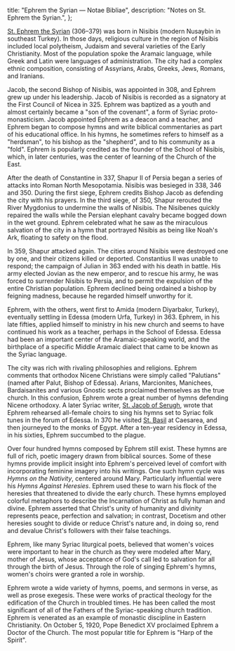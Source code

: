   title: "Ephrem the Syrian — Notae Bibliae",
  description: "Notes on St. Ephrem the Syrian.",
};

<Initial text="Ephrem the Syrian"/>

[St. Ephrem the Syrian](/glossary/names#ephraim) (306–379) was born in Nisibis (modern Nusaybin in southeast Turkey). In those days, religious culture in the region of Nisibis included local polytheism, Judaism and several varieties of the Early Christianity. Most of the population spoke the Aramaic language, while Greek and Latin were languages of administration. The city had a complex ethnic composition, consisting of Assyrians, Arabs, Greeks, Jews, Romans, and Iranians.

Jacob, the second Bishop of Nisibis, was appointed in 308, and Ephrem grew up under his leadership. Jacob of Nisibis is recorded as a signatory at the First Council of Nicea in 325. Ephrem was baptized as a youth and almost certainly became a "son of the covenant", a form of Syriac proto-monasticism. Jacob appointed Ephrem as a deacon and a teacher, and Ephrem began to compose hymns and write biblical commentaries as part of his educational office. In his hymns, he sometimes refers to himself as a "herdsman", to his bishop as the "shepherd", and to his community as a "fold". Ephrem is popularly credited as the founder of the School of Nisibis, which, in later centuries, was the center of learning of the Church of the East.

After the death of Constantine in 337, Shapur II of Persia began a series of attacks into Roman North Mesopotamia. Nisibis was besieged in 338, 346 and 350. During the first siege, Ephrem credits Bishop Jacob as defending the city with his prayers. In the third siege, of 350, Shapur rerouted the River Mygdonius to undermine the walls of Nisibis. The Nisibenes quickly repaired the walls while the Persian elephant cavalry became bogged down in the wet ground. Ephrem celebrated what he saw as the miraculous salvation of the city in a hymn that portrayed Nisibis as being like Noah's Ark, floating to safety on the flood.

In 359, Shapur attacked again. The cities around Nisibis were destroyed one by one, and their citizens killed or deported. Constantius II was unable to respond; the campaign of Julian in 363 ended with his death in battle. His army elected Jovian as the new emperor, and to rescue his army, he was forced to surrender Nisibis to Persia, and to permit the expulsion of the entire Christian population. Ephrem declined being ordained a bishop by feigning madness, because he regarded himself unworthy for it.

Ephrem, with the others, went first to Amida (modern Diyarbakır, Turkey), eventually settling in Edessa (modern Urfa, Turkey) in 363. Ephrem, in his late fifties, applied himself to ministry in his new church and seems to have continued his work as a teacher, perhaps in the School of Edessa. Edessa had been an important center of the Aramaic-speaking world, and the birthplace of a specific Middle Aramaic dialect that came to be known as the Syriac language.

The city was rich with rivaling philosophies and religions. Ephrem comments that orthodox Nicene Christians were simply called "Palutians" (named after Palut, Bishop of Edessa). Arians, Marcionites, Manichees, Bardaisanites and various Gnostic sects proclaimed themselves as the true church. In this confusion, Ephrem wrote a great number of hymns defending Nicene orthodoxy. A later Syriac writer, [St. Jacob of Serugh](/people/saints/syriac-fathers/jacob-of-serugh), wrote that Ephrem rehearsed all-female choirs to sing his hymns set to Syriac folk tunes in the forum of Edessa. In 370 he visited [St. Basil](/people/saints/cappadocian-fathers/basil-the-great) at Caesarea, and then journeyed to the monks of Egypt. After a ten-year residency in Edessa, in his sixties, Ephrem succumbed to the plague.

Over four hundred hymns composed by Ephrem still exist. These hymns are full of rich, poetic imagery drawn from biblical sources. Some of these hymns provide implicit insight into Ephrem's perceived level of comfort with incorporating feminine imagery into his writings. One such hymn cycle was *Hymns on the Nativity*, centered around Mary. Particularly influential were his *Hymns Against Heresies*. Ephrem used these to warn his flock of the heresies that threatened to divide the early church. These hymns employed colorful metaphors to describe the Incarnation of Christ as fully human and divine. Ephrem asserted that Christ's unity of humanity and divinity represents peace, perfection and salvation; in contrast, Docetism and other heresies sought to divide or reduce Christ's nature and, in doing so, rend and devalue Christ's followers with their false teachings.

Ephrem, like many Syriac liturgical poets, believed that women's voices were important to hear in the church as they were modeled after Mary, mother of Jesus, whose acceptance of God's call led to salvation for all through the birth of Jesus. Through the role of singing Ephrem's hymns, women's choirs were granted a role in worship.

Ephrem wrote a wide variety of hymns, poems, and sermons in verse, as well as prose exegesis. These were works of practical theology for the edification of the Church in troubled times. He has been called the most significant of all of the Fathers of the Syriac-speaking church tradition. Ephrem is venerated as an example of monastic discipline in Eastern Christianity. On October 5, 1920, Pope Benedict XV proclaimed Ephrem a Doctor of the Church. The most popular title for Ephrem is "Harp of the Spirit".
